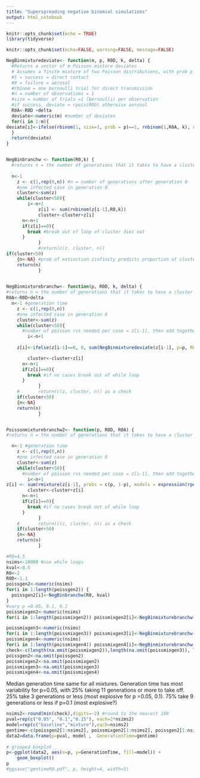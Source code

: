 ```yaml
---
title: "Superspreading negative binomial simulations"
output: html_notebook
---
```


```r
knitr::opts_chunk$set(echo = TRUE)
library(tidyverse)
```

```r
knitr::opts_chunk$set(echo=FALSE, warning=FALSE, message=FALSE)
```

```r
NegBinmixturedeviate<- function(m, p, R0D, k, delta) {  
  #Returns a vector of m Poisson mixture deviates
  # Assumes a finite mixture of two Poisson distributions, with prob p and 1-p respectively, 0<p<1
  #1 = success = direct contact
  #0 = failure = aerosol
  #rbinom = one bernoulli trial for direct transmission
  #n = number of observations = 1
  #size = number of trials =1 (bernoulli) per observation
  #if success, deviate = rpois(R0D) otherwise aerosol
  R0A<-R0D +delta
  deviate<-numeric(m) #number of deviates
  for(i in 1:m){
deviate[i]<-ifelse(rbinom(1, size=1, prob = p)==1, rnbinom(1,R0A, k), rnbinom(1,R0D, k))
  }
  return(deviate)
}


NegBinbranchw <- function(R0,k) {
  #returns n = the number of generations that it takes to have a cluster greater than 50 from a Poisson mixture offspring distribution
  
  n<-1
	z <- c(1,rep(0,n)) #n = number of generations after generation 0
	#one infected case in generation 0
	cluster<-sum(z)
	while(cluster<50){
	    i<-n+1
			z[i] <- sum(rnbinom(z[i-1],R0,k))
			cluster<-cluster+z[i]
      n<-n+1
      if(z[i]==0){
        break #break out of loop of cluster dies out
      }
			}
			#return(c(z, cluster, n))
if(cluster<50)
	{n<-NA} #prob of extinction zinfinity predicts proportion of clusters that die out
	return(n)
			}

		
NegBinmixturebranchw<- function(p, R0D, k, delta) {  
#returns n = the number of generations that it takes to have a cluster greater than 50 from a Poisson mixture offspring distribution
R0A<-R0D+delta
  n<-1 #generation time
	z <- c(1,rep(0,n))
	#one infected case in generation 0 
	cluster<-sum(z)
	while(cluster<50){
	  #number of poisson rvs needed per case = z[i-1], then add together to get the number of new infections in that generation
	    i<-n+1
	    
	z[i]<-ifelse(z[i-1]==0, 0, sum(NegBinmixturedeviate(z[i-1], p=p, R0D=R0D, k=k, delta=delta)))	 

		cluster<-cluster+z[i]
      n<-n+1
      if(z[i]==0){
        break #if no cases break out of while loop
      }
			}
	#		return(c(z, cluster, n)) as a check
	if(cluster<50)
	{n<-NA}
	return(n)
			}


Poissonmixturebranchw2<- function(p, R0D, R0A) {  
#returns n = the number of generations that it takes to have a cluster greater than 50 from a Poisson mixture offspring distribution

  n<-1 #generation time
	z <- c(1,rep(0,n))
	#one infected case in generation 0 
	cluster<-sum(z)
	while(cluster<50){
	  #number of poisson rvs needed per case = z[i-1], then add together to get the number of new infections in that generation
	    i<-n+1
z[i] <- sum(rmixture(z[i-1], probs = c(p, 1-p), models = expression(rpois(R0D), rpois(R0A))))#params$R0D
		cluster<-cluster+z[i]
      n<-n+1
      if(z[i]==0){
        break #if no cases break out of while loop
      }
			}
	#		return(c(z, cluster, n)) as a check
	if(cluster<50)
	{n<-NA}
	return(n)
			}

```


```r
#R0=4.5
nsims<-10000 #use while loops
kval<-0.5
R0<-2
R0D<-1.1
poissgen2<-numeric(nsims)
for(i in 1:length(poissgen2)) {
  poissgen2[i]<-NegBinbranchw(R0, kval)
}
#vary p =0.05, 0.1, 0.2
poissmixgen2<-numeric(nsims)
for(i in 1:length(poissmixgen2)) poissmixgen2[i]<-NegBinmixturebranchw(p=0.05, R0D, k=kval, delta=(R0-R0D)/0.05)

poissmixgen3<-numeric(nsims)
for(i in 1:length(poissmixgen3)) poissmixgen3[i]<-NegBinmixturebranchw(p=0.1, R0D, k=kval, delta=(R0-R0D)/0.1)
poissmixgen4<-numeric(nsims)
for(i in 1:length(poissmixgen4)) poissmixgen4[i]<-NegBinmixturebranchw(p=0.15, R0D, k=kval, delta=(R0-R0D)/0.15)
check<-c(length(na.omit(poissmixgen2)),length(na.omit(poissmixgen3)), length(na.omit(poissmixgen4)))
poissgen2<-na.omit(poissgen2)
poissmixgen2<-na.omit(poissmixgen2)
poissmixgen3<-na.omit(poissmixgen3)
poissmixgen4<-na.omit(poissmixgen4)

```

Median generation time same for all mixtures. Generation time has most variability for p=0.05, with 25% taking 11 generations or more to take off. 25% take 3 generations or less (most explosive for p =0.05, 0.1). 75% take 9 generations or less if p=0.1 (most explosive?)
```r


nsims2<-round(min(check),digits=-2) #round to the nearest 100
pval=rep(c("0.05", "0.1","0.15"), each=2*nsims2)
model=rep(c("baseline","mixture"),each=nsims2)
gentime<-c(poissgen2[1:nsims2], poissmixgen2[1:nsims2], poissgen2[1:nsims2],poissmixgen3[1:nsims2], poissgen2[1:nsims2], poissmixgen4[1:nsims2])
data2=data.frame(p=pval, model ,  GenerationTime=gentime)
 
# grouped boxplot
p<-ggplot(data2, aes(x=p, y=GenerationTime, fill=model)) + 
    geom_boxplot()
p
#ggsave("gentimeR0.pdf", p, height=4, width=5)
```